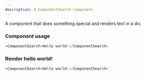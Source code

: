 ```yaml
---
description: A ComponentSearch component.
---
```



A component that does something special and renders text in a div.

### Component usage
```js
<ComponentSearch>Hello world!</ComponentSearch>
```

### Render hello world!

```js live
<ComponentSearch>Hello world!</ComponentSearch>
```
